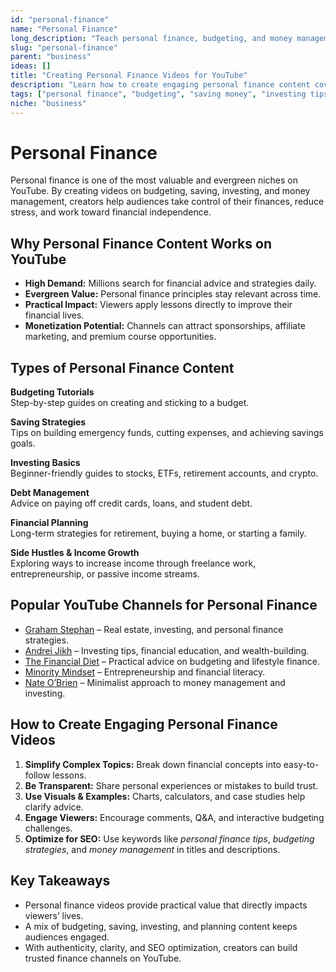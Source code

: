 ```yaml
---
id: "personal-finance"
name: "Personal Finance"
long_description: "Teach personal finance, budgeting, and money management skills"
slug: "personal-finance"
parent: "business"
ideas: []
title: "Creating Personal Finance Videos for YouTube"
description: "Learn how to create engaging personal finance content covering budgeting, saving, investing, and financial planning tips."
tags: ["personal finance", "budgeting", "saving money", "investing tips", "financial planning", "money management"]
niche: "business"
---
```


# Personal Finance

Personal finance is one of the most valuable and evergreen niches on YouTube. By creating videos on budgeting, saving, investing, and money management, creators help audiences take control of their finances, reduce stress, and work toward financial independence.

## Why Personal Finance Content Works on YouTube

- **High Demand:** Millions search for financial advice and strategies daily.  
- **Evergreen Value:** Personal finance principles stay relevant across time.  
- **Practical Impact:** Viewers apply lessons directly to improve their financial lives.  
- **Monetization Potential:** Channels can attract sponsorships, affiliate marketing, and premium course opportunities.  

## Types of Personal Finance Content

**Budgeting Tutorials**  
Step-by-step guides on creating and sticking to a budget.  

**Saving Strategies**  
Tips on building emergency funds, cutting expenses, and achieving savings goals.  

**Investing Basics**  
Beginner-friendly guides to stocks, ETFs, retirement accounts, and crypto.  

**Debt Management**  
Advice on paying off credit cards, loans, and student debt.  

**Financial Planning**  
Long-term strategies for retirement, buying a home, or starting a family.  

**Side Hustles & Income Growth**  
Exploring ways to increase income through freelance work, entrepreneurship, or passive income streams.  

## Popular YouTube Channels for Personal Finance

- [Graham Stephan](https://www.youtube.com/@GrahamStephan) – Real estate, investing, and personal finance strategies.  
- [Andrei Jikh](https://www.youtube.com/@AndreiJikh) – Investing tips, financial education, and wealth-building.  
- [The Financial Diet](https://www.youtube.com/@TheFinancialDiet) – Practical advice on budgeting and lifestyle finance.  
- [Minority Mindset](https://www.youtube.com/@MinorityMindset) – Entrepreneurship and financial literacy.  
- [Nate O’Brien](https://www.youtube.com/@NateOBrien) – Minimalist approach to money management and investing.  

## How to Create Engaging Personal Finance Videos

1. **Simplify Complex Topics:** Break down financial concepts into easy-to-follow lessons.  
2. **Be Transparent:** Share personal experiences or mistakes to build trust.  
3. **Use Visuals & Examples:** Charts, calculators, and case studies help clarify advice.  
4. **Engage Viewers:** Encourage comments, Q&A, and interactive budgeting challenges.  
5. **Optimize for SEO:** Use keywords like *personal finance tips*, *budgeting strategies*, and *money management* in titles and descriptions.  

## Key Takeaways

- Personal finance videos provide practical value that directly impacts viewers’ lives.  
- A mix of budgeting, saving, investing, and planning content keeps audiences engaged.  
- With authenticity, clarity, and SEO optimization, creators can build trusted finance channels on YouTube.  
